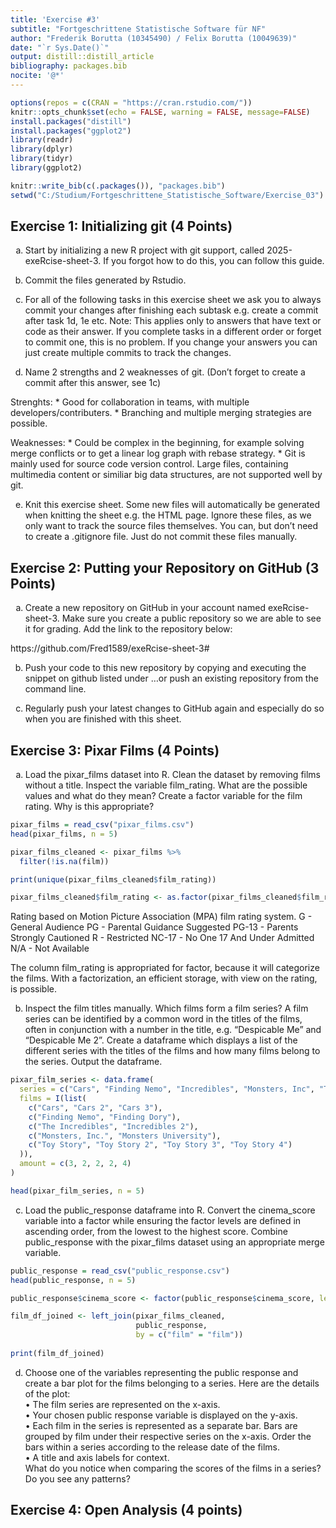 ```yaml
---
title: 'Exercise #3'
subtitle: "Fortgeschrittene Statistische Software für NF"
author: "Frederik Borutta (10345490) / Felix Borutta (10049639)"
date: "`r Sys.Date()`"
output: distill::distill_article
bibliography: packages.bib
nocite: '@*'
---
```


```r
options(repos = c(CRAN = "https://cran.rstudio.com/"))
knitr::opts_chunk$set(echo = FALSE, warning = FALSE, message=FALSE)
install.packages("distill")
install.packages("ggplot2")
library(readr)
library(dplyr)
library(tidyr)
library(ggplot2)

knitr::write_bib(c(.packages()), "packages.bib")
setwd("C:/Studium/Fortgeschrittene_Statistische_Software/Exercise_03")
```

## Exercise 1: Initializing git (4 Points)

a) Start by initializing a new R project with git support, called 2025-exeRcise-sheet-3. If you forgot
how to do this, you can follow this guide.


b) Commit the files generated by Rstudio.


c) For all of the following tasks in this exercise sheet we ask you to always commit your changes after
finishing each subtask e.g. create a commit after task 1d, 1e etc.
Note: This applies only to answers that have text or code as their answer. If you complete tasks
in a different order or forget to commit one, this is no problem. If you change your answers you
can just create multiple commits to track the changes.


d) Name 2 strengths and 2 weaknesses of git. (Don’t forget to create a commit after this answer, see 1c)

Strenghts:
  * Good for collaboration in teams, with multiple developers/contributers.
  * Branching and multiple merging strategies are possible.

Weaknesses:
  * Could be complex in the beginning, for example solving merge conflicts or to get a linear log graph with rebase strategy.
  * Git is mainly used for source code version control. Large files, containing multimedia content or similiar big data structures, are not supported well by git.

e) Knit this exercise sheet. Some new files will automatically be generated when knitting the sheet e.g. the
HTML page. Ignore these files, as we only want to track the source files themselves. You can, but
don’t need to create a .gitignore file. Just do not commit these files manually.


## Exercise 2: Putting your Repository on GitHub (3 Points)

a) Create a new repository on GitHub in your account named exeRcise-sheet-3. Make sure you create
a public repository so we are able to see it for grading. Add the link to the repository below:

https://github.com/Fred1589/exeRcise-sheet-3#


b) Push your code to this new repository by copying and executing the snippet on github listed under
...or push an existing repository from the command line.


c) Regularly push your latest changes to GitHub again and especially do so when you are finished with
this sheet.

## Exercise 3: Pixar Films (4 Points)

a) Load the pixar_films dataset into R. Clean the dataset by removing films without a title. Inspect the
variable film_rating. What are the possible values and what do they mean? Create a factor variable
for the film rating. Why is this appropriate?

```r
pixar_films = read_csv("pixar_films.csv")
head(pixar_films, n = 5)

pixar_films_cleaned <- pixar_films %>% 
  filter(!is.na(film))

print(unique(pixar_films_cleaned$film_rating))

pixar_films_cleaned$film_rating <- as.factor(pixar_films_cleaned$film_rating)
```

Rating based on Motion Picture Association (MPA) film rating system.
G - General Audience
PG - Parental Guidance Suggested
PG-13 - Parents Strongly Cautioned
R - Restricted
NC-17 - No One 17 And Under Admitted
N/A - Not Available

The column film_rating is appropriated for factor, because it will categorize the films. With a factorization, an efficient storage, with view on the rating, is possible.


b) Inspect the film titles manually. Which films form a film series? A film series can be identified by a
common word in the titles of the films, often in conjunction with a number in the title, e.g. “Despicable
Me” and “Despicable Me 2”. Create a dataframe which displays a list of the different series with the
titles of the films and how many films belong to the series. Output the dataframe.

```r
pixar_film_series <- data.frame(
  series = c("Cars", "Finding Nemo", "Incredibles", "Monsters, Inc", "Toy Story"),
  films = I(list(
    c("Cars", "Cars 2", "Cars 3"),
    c("Finding Nemo", "Finding Dory"),
    c("The Incredibles", "Incredibles 2"),
    c("Monsters, Inc.", "Monsters University"),
    c("Toy Story", "Toy Story 2", "Toy Story 3", "Toy Story 4")
  )),
  amount = c(3, 2, 2, 2, 4)
)

head(pixar_film_series, n = 5)
```

c) Load the public_response dataframe into R. Convert the cinema_score variable into a factor while
ensuring the factor levels are defined in ascending order, from the lowest to the highest score. Combine
public_response with the pixar_films dataset using an appropriate merge variable.

```r
public_response = read_csv("public_response.csv")
head(public_response, n = 5)

public_response$cinema_score <- factor(public_response$cinema_score, levels = sort(unique(public_response$cinema_score)), ordered = TRUE)

film_df_joined <- left_join(pixar_films_cleaned, 
                            public_response, 
                            by = c("film" = "film"))
                            
print(film_df_joined)
```

d) Choose one of the variables representing the public response and create a bar plot for the films belonging
to a series. Here are the details of the plot:  
• The film series are represented on the x-axis.  
• Your chosen public response variable is displayed on the y-axis.  
• Each film in the series is represented as a separate bar. Bars are grouped by film under their
respective series on the x-axis. Order the bars within a series according to the release date of the
films.  
• A title and axis labels for context.  
What do you notice when comparing the scores of the films in a series? Do you see any patterns?


## Exercise 4: Open Analysis (4 points)

